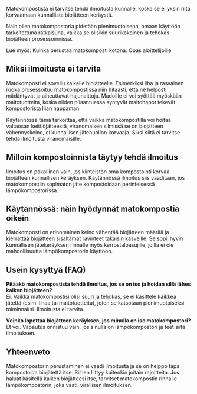 Matokompostista ei tarvitse tehdä ilmoitusta kunnalle, koska se ei yksin riitä korvaamaan kunnallista biojätteen
keräystä.

Näin ollen matokompostoria pidetään pienimuotoisena, omaan käyttöön tarkoitettuna ratkaisuna, vaikka se olisikin
suurikokoinen ja tehokas biojätteen prosessoinnissa.

Lue myös: <SafeLink href="/blogi/julkaisu/kuinka-perustaa-matokomposti-kotona-opas-aloittelijoille">Kuinka perustaa matokomposti kotona: Opas aloittelijoille</SafeLink>

## Miksi ilmoitusta ei tarvita

Matokomposti ei sovellu kaikelle biojätteelle. Esimerkiksi liha ja rasvainen ruoka prosessoituu matokompostissa niin
hitaasti, että ne helposti mädäntyvät ja aiheuttavat hajuhaittoja. Madoille ei voi syöttää myöskään maitotuotteita,
koska niiden pilaantuessa syntyvät maitohapot tekevät kompostorista liian happaman.

Käytännössä tämä tarkoittaa, että vaikka matokompostilla voi hoitaa valtaosan keittiöjätteestä, viranomaisen silmissä se
on biojätteen vähennyskeino, ei kunnallisen jätehuollon korvaaja. Siksi siitä ei tarvitse tehdä ilmoitusta
viranomaisille.

## Milloin kompostoinnista täytyy tehdä ilmoitus

Ilmoitus on pakollinen vain, jos kiinteistön oma kompostointi korvaa biojätteen kunnallisen keräyksen. Käytännössä
ilmoitus siis vaaditaan, jos matokompostiin sopimaton jäte kompostoidaan perinteisessä lämpökompostorissa.

## Käytännössä: näin hyödynnät matokompostia oikein

Matokomposti on erinomainen keino vähentää biojätteen määrää ja kierrättää biojätteen sisältämät ravinteet takaisin
kasveille. Se sopii hyvin kunnallisen jätekeräyksen rinnalle myös kerrostaloasujille, joilla ei ole mahdollisuutta
lämpökompostorin käyttöön.

## Usein kysyttyä (FAQ)

**Pitääkö matokompostista tehdä ilmoitus, jos se on iso ja hoidan sillä lähes kaiken biojätteen?**  
Ei. Vaikka matokompostisi olisi suuri ja tehokas, se ei käsittele kaikkea jätettä (esim. lihaa tai maitotuotteita),
joten se katsotaan pienimuotoiseksi toiminnaksi. Ilmoitusta ei tarvita.

**Voinko lopettaa biojätteen keräyksen, jos minulla on iso matokompostori?**  
Et voi. Vapautus onnistuu vain, jos sinulla on lämpökompostori ja teet siitä ilmoituksen.

## Yhteenveto

Matokompostorin perustaminen ei vaadi ilmoitusta ja se on helppo tapa kompostoida biojätettä itse. Siihen liittyy
kuitenkin joitain <SafeLink href="/blogi/julkaisu/mita-saa-laittaa-matokompostoriin-turvalliset-ja-kielletyt-ruoat">rajoitteita.</SafeLink> 
Jos haluat käsitellä kaiken biojätteesi itse, tarvitset matokompostin rinnalle lämpökompostorin, joka vaatii
virallisen ilmoituksen.
